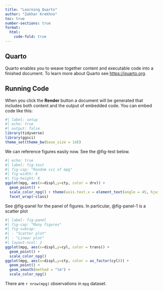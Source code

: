 ```yaml
---
title: "Learning Quarto"
author: "Zakhar Krekhno"
toc: true
number-sections: true
format: 
  html:
    code-fold: true
---
```


## Quarto

Quarto enables you to weave together content and executable code into a finished document. To learn more about Quarto see <https://quarto.org>.

## Running Code

When you click the **Render** button a document will be generated that includes both content and the output of embedded code. You can embed code like this:

```r
#| label: setup
#| echo: true
#| output: false
library(tidyverse)
library(ggsci)
theme_set(theme_bw(base_size = 14))
```

We can reference figures easily now. See the @fig-test below. 

```r
#| echo: true
#| label: fig-test
#| fig-cap: "Random viz of mpg"
#| fig-width: 6
#| fig-height: 8
ggplot(mpg, aes(x=displ,y=cty, color = drv)) +
  geom_point() +
  scale_color_npg() + theme(axis.text.x = element_text(angle = 45, hjust = 0.9)) +
  facet_wrap(~class)
```

See @fig-panel for the panel of figures. In particular, @fig-panel-1 is a scatter plot

```r
#| label: fig-panel
#| fig-cap: "Many figures"
#| fig-subcap: 
#| - "Scatter plot"
#| - "Linear plot"
#| layout-ncol: 2
ggplot(mpg, aes(x=displ,y=cyl, color = trans)) +
  geom_point() + 
  scale_color_npg()
ggplot(mpg, aes(x=displ,y=cty, color = as_factor(cyl))) +
  geom_point() +
  geom_smooth(method = "lm") + 
  scale_color_npg()
```
There are `r nrow(mpg)` observations in `mpg` dataset.


